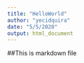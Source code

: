 ```yaml
---
title: "HelloWorld"
author: "yecidquira"
date: "5/5/2020"
output: html_document
---
```


##This is markdown file
